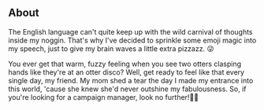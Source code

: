 ## About

> 
The English language can't quite keep up with the wild carnival of thoughts inside my noggin. That's why I've decided to sprinkle some emoji magic into my speech, just to give my brain waves a little extra pizzazz. 😜

You ever get that warm, fuzzy feeling when you see two otters clasping hands like they're at an otter disco? Well, get ready to feel like that every single day, my friend. My mom shed a tear the day I made my entrance into this world, 'cause she knew she'd never outshine my fabulousness. So, if you're looking for a campaign manager, look no further!🎩🤥
